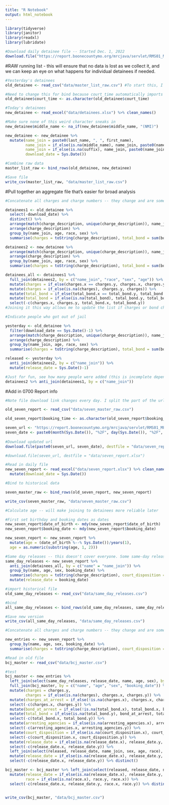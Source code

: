 ```yaml
---
title: "R Notebook"
output: html_notebook
---
```


```r
library(tidyverse)
library(janitor)
library(readxl)
library(lubridate)
```

```r
#Download daily detainee file -- Started Dec. 1, 2022
download.file("https://report.boonecountymo.org/mrcjava/servlet/RMS01_MP.R00030s?run=1&D_DETAIL=1&R001=&R002=&outfmt=13", destfile = "data/detainees.xlsx")

```


#RAW running list - this will ensure that no data is lost as we collect it, and we can keep an eye on what happens for individual detainees if needed.
```r
#Yesterday's detainees
old_detainee <- read_csv("data/master_list_raw.csv") #To start this, I had saved the CSV from detainees as of Dec. 1. In this chunk, I combine them with detainees as of Dec. 2 (below)

#Need to change this for bind because court_time automatically imports as character for new file
old_detainee$court_time <- as.character(old_detainee$court_time)

#Today's detainees
new_detainee <- read_excel("data/detainees.xlsx") %>% clean_names()

#Make sure none of this weird character sneaks in
new_detainee$middle_name <- na_if(new_detainee$middle_name, "(NMI)")

new_detainee <- new_detainee %>%  
  mutate(name_join = paste0(last_name, ", ", first_name),
         name_join = if_else(is.na(middle_name), name_join, paste0(name_join, " ", middle_name)),
         name_join = if_else(is.na(suffix), name_join, paste0(name_join, " ", suffix)),
         download_date = Sys.Date()) 

#Combine raw data
master_list_raw <- bind_rows(old_detainee, new_detainee) 

#Save file
write_csv(master_list_raw, "data/master_list_raw.csv")

```

#Pull together an aggregate file that's easier for broad analysis
```r
#Concatenate all charges and charge numbers -- they change and are sometimes dropped without the person leaving jail, making it an unreliable field for tracking broad trends with individuals

detainees1 <- old_detainee %>% 
  select(-download_date) %>% 
  distinct() %>% 
  arrange(match(charge_description, unique(charge_description)), name_join) %>% #this puts charges in alphabetical order, important so charges are always in same order and group together 
  arrange(charge_description) %>% 
  group_by(name_join, age, race, sex) %>% 
  summarise(charges = toString(charge_description), total_bond = sum(bond_amt))

detainees2 <- new_detainee %>% 
  arrange(match(charge_description, unique(charge_description)), name_join) %>% 
  arrange(charge_description) %>% 
  group_by(name_join, age, race, sex) %>% 
  summarise(charges = toString(charge_description), total_bond = sum(bond_amt)) 

detainees_all <- detainees1 %>% 
  full_join(detainees2, by = c("name_join", "race", "sex", "age")) %>% 
  mutate(charges = if_else(charges.x == charges.y, charges.x, charges.y)) %>% 
  mutate(charges = if_else(is.na(charges), charges.y, charges)) %>% 
  mutate(total_bond = if_else(total_bond.x == total_bond.y, total_bond.x, total_bond.y)) %>% 
  mutate(total_bond = if_else(is.na(total_bond), total_bond.y, total_bond)) %>% 
  select(-c(charges.x, charges.y, total_bond.x, total_bond.y)) 
#Joining it this way allows me to update the list if charges or bond changes for any reason. The end result will give us the most up-to-date information.

```

```r
#Indicate people who got out of jail

yesterday <- old_detainee %>% 
  filter(download_date == Sys.Date()-1) %>% 
  arrange(match(charge_description, unique(charge_description)), name_join) %>% #this puts charges in alphabetical order, important so charges are always in same order and group together 
  arrange(charge_description) %>% 
  group_by(name_join, age, race, sex) %>% 
  summarise(charges = toString(charge_description), total_bond = sum(bond_amt))

released <- yesterday %>% 
  anti_join(detainees2, by = c("name_join")) %>% 
  mutate(release_date = Sys.Date()-1)

#Just for fun, see how many people were added (this is incomplete depending on time of day. We'll get the reliable data from 0700 report)
detainees2 %>% anti_join(detainees1, by = c("name_join"))

```


#Add in 0700 Report info
```r
#Note file download link changes every day. I split the part of the url that is consistent with the part that changes, and then wrote a formula using paste0 to update it every day

old_seven_report <- read_csv("data/seven_master_raw.csv")

old_seven_report$booking_time <- as.character(old_seven_report$booking_time)

seven_url <- "https://report.boonecountymo.org/mrcjava/servlet/RMS01_MP.R00070s?run=1&D_DETAIL=1&CALCULA007=" 
seven_date <- paste0(month(Sys.Date()), "%2F", day(Sys.Date()), "%2F", year(Sys.Date()), "&CALCULA008=&outfmt=13")
 
#Download updated url           
download.file(paste0(seven_url, seven_date), destfile = "data/seven_report.xlsx")

#download.file(seven_url, destfile = "data/seven_report.xlsx")

#Read in daily file
new_seven_report <- read_excel("data/seven_report.xlsx") %>% clean_names() %>% 
  mutate(download_date = Sys.Date()) 

#Bind to historical data

seven_master_raw <- bind_rows(old_seven_report, new_seven_report) 

write_csv(seven_master_raw, "data/seven_master_raw.csv")

```

```r

#Calculate age -- will make joining to detainees more reliable later

#First set birthday and booking dates as dates
new_seven_report$date_of_birth <- mdy(new_seven_report$date_of_birth)
new_seven_report$booking_date <- mdy(new_seven_report$booking_date)

new_seven_report <- new_seven_report %>% 
  mutate(age = (date_of_birth %--% Sys.Date())/years(1), 
  age = as.numeric(substring(age, 1, 2)))

#Same day releases -- this doesn't cover everyone. Some same-day releases are included in detainee list just because of when they updated the list. But this makes sure we don't miss anyone.
same_day_releases <- new_seven_report %>% 
  anti_join(detainees_all, by = c("name" = "name_join")) %>% 
  group_by(name, age, sex, booking_date) %>% 
  summarise(charges = toString(charge_description), court_disposition = toString(court_disposition), arresting_agencies = toString(arresting_agency), total_bond = sum(bond_amt)) %>% 
  mutate(release_date = booking_date)

#import historical file
old_same_day_releases <- read_csv("data/same_day_releases.csv")

#bind
all_same_day_releases <- bind_rows(old_same_day_releases, same_day_releases)

#Save new version
write_csv(all_same_day_releases, "data/same_day_releases.csv")

```

```r
#Concatenate all charges and charge numbers -- they change and are sometimes dropped without the person leaving jail, making it an unreliable field for tracking broad trends with individuals

new_entries <- new_seven_report %>% 
  group_by(name, age, sex, booking_date) %>% 
  summarise(charges = toString(charge_description), court_disposition = toString(court_disposition), arresting_agencies = toString(arresting_agency), total_bond = sum(bond_amt))

```

```r
#Read in old file
bcj_master <- read_csv("data/bcj_master.csv")

#test
bcj_master <- new_entries %>% 
  left_join(select(same_day_releases, release_date, name, age, sex), by = c("name", "age", "sex")) %>% 
  full_join(bcj_master, by = c("name", "age", "sex", "booking_date")) %>% 
  mutate(charges = charges.y,
         charges = if_else(is.na(charges), charges.x, charges.y)) %>% 
  mutate(charges_at_arrest = if_else(!is.na(charges.x), charges.x, charges_at_arrest)) %>% 
  select(-c(charges.x, charges.y)) %>% 
  mutate(bond_at_arrest = if_else(!is.na(total_bond.x), total_bond.x, bond_at_arrest)) %>% 
  mutate(total_bond = if_else(is.na(total_bond.y), bond_at_arrest, total_bond.y)) %>% 
  select(-c(total_bond.x, total_bond.y)) %>% 
  mutate(arresting_agencies = if_else(is.na(arresting_agencies.x), arresting_agencies.y, arresting_agencies.x)) %>% 
  select(-c(arresting_agencies.x, arresting_agencies.y)) %>%
  mutate(court_disposition = if_else(is.na(court_disposition.x), court_disposition.y, court_disposition.x)) %>% 
  select(-c(court_disposition.x, court_disposition.y)) %>% 
  mutate(release_date = if_else(is.na(release_date.x), release_date.y, release_date.x)) %>% 
  select(-c(release_date.x, release_date.y)) %>% 
  left_join(select(released, release_date, name_join, sex, age, race), by = c("name" = "name_join", "sex", "age", "race")) %>% 
  mutate(release_date = if_else(is.na(release_date.x), release_date.y, release_date.x)) %>% 
  select(-c(release_date.x, release_date.y)) %>% distinct()

bcj_master <- bcj_master %>% left_join(select(released, release_date, name_join, sex, age), by = c("name" = "name_join", "sex", "age")) %>% 
  mutate(release_date = if_else(is.na(release_date.x), release_date.y, release_date.x),
         race = if_else(is.na(race.x), race.y, race.x)) %>% 
  select(-c(release_date.x, release_date.y, race.x, race.y)) %>% distinct()


write_csv(bcj_master, "data/bcj_master.csv")

```


